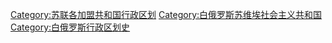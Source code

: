 [[Category:苏联各加盟共和国行政区划|Category:苏联各加盟共和国行政区划]]
[[Category:白俄罗斯苏维埃社会主义共和国|Category:白俄罗斯苏维埃社会主义共和国]]
[[Category:白俄罗斯行政区划史|Category:白俄罗斯行政区划史]]